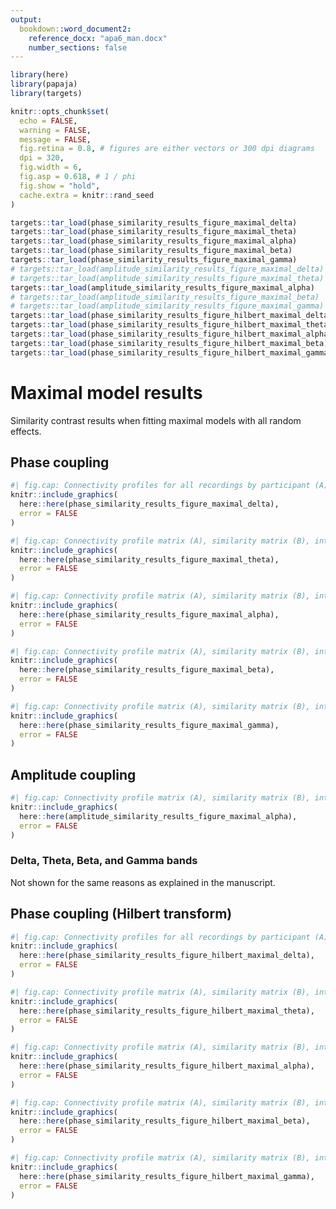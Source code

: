```yaml
---
output:
  bookdown::word_document2:
    reference_docx: "apa6_man.docx"
    number_sections: false
---
```


```r
library(here)
library(papaja)
library(targets)

knitr::opts_chunk$set(
  echo = FALSE,
  warning = FALSE,
  message = FALSE,
  fig.retina = 0.8, # figures are either vectors or 300 dpi diagrams
  dpi = 320,
  fig.width = 6,
  fig.asp = 0.618, # 1 / phi
  fig.show = "hold",
  cache.extra = knitr::rand_seed
)
```

```r
targets::tar_load(phase_similarity_results_figure_maximal_delta)
targets::tar_load(phase_similarity_results_figure_maximal_theta)
targets::tar_load(phase_similarity_results_figure_maximal_alpha)
targets::tar_load(phase_similarity_results_figure_maximal_beta)
targets::tar_load(phase_similarity_results_figure_maximal_gamma)
# targets::tar_load(amplitude_similarity_results_figure_maximal_delta)
# targets::tar_load(amplitude_similarity_results_figure_maximal_theta)
targets::tar_load(amplitude_similarity_results_figure_maximal_alpha)
# targets::tar_load(amplitude_similarity_results_figure_maximal_beta)
# targets::tar_load(amplitude_similarity_results_figure_maximal_gamma)
targets::tar_load(phase_similarity_results_figure_hilbert_maximal_delta)
targets::tar_load(phase_similarity_results_figure_hilbert_maximal_theta)
targets::tar_load(phase_similarity_results_figure_hilbert_maximal_alpha)
targets::tar_load(phase_similarity_results_figure_hilbert_maximal_beta)
targets::tar_load(phase_similarity_results_figure_hilbert_maximal_gamma)
```

# Maximal model results

Similarity contrast results when fitting maximal models with all random effects.

\newpage

## Phase coupling

```r
#| fig.cap: Connectivity profiles for all recordings by participant (A), functional connectome similarities within and between participants (B), group-level contrasts estimating the difference in functional connectome similarity within and between participants at various levels of the session and state predictors (C), and individual-level contrasts estimating the difference in functional connectome similarity within and between participants at various levels of the session and state predictors (D) for phase coupling functional connectome similarities in the delta band.
knitr::include_graphics(
  here::here(phase_similarity_results_figure_maximal_delta),
  error = FALSE
)
```

\newpage

```r
#| fig.cap: Connectivity profile matrix (A), similarity matrix (B), interval plot (C), and ridge plots (D) for phase coupling functional connectome similarities in the theta band.
knitr::include_graphics(
  here::here(phase_similarity_results_figure_maximal_theta),
  error = FALSE
)
```

\newpage

```r
#| fig.cap: Connectivity profile matrix (A), similarity matrix (B), interval plot (C), and ridge plots (D) for phase coupling functional connectome similarities in the alpha band.
knitr::include_graphics(
  here::here(phase_similarity_results_figure_maximal_alpha),
  error = FALSE
)
```

\newpage

```r
#| fig.cap: Connectivity profile matrix (A), similarity matrix (B), interval plot (C), and ridge plots (D) for phase coupling functional connectome similarities in the beta band.
knitr::include_graphics(
  here::here(phase_similarity_results_figure_maximal_beta),
  error = FALSE
)
```

\newpage

```r
#| fig.cap: Connectivity profile matrix (A), similarity matrix (B), interval plot (C), and ridge plots (D) for phase coupling functional connectome similarities in the gamma band.
knitr::include_graphics(
  here::here(phase_similarity_results_figure_maximal_gamma),
  error = FALSE
)
```

\newpage

## Amplitude coupling

```r
#| fig.cap: Connectivity profile matrix (A), similarity matrix (B), interval plot (C), and ridge plots (D) for amplitude coupling functional connectome similarities in the alpha band.
knitr::include_graphics(
  here::here(amplitude_similarity_results_figure_maximal_alpha),
  error = FALSE
)
```

### Delta, Theta, Beta, and Gamma bands

Not shown for the same reasons as explained in the manuscript.

\newpage

## Phase coupling (Hilbert transform)

```r
#| fig.cap: Connectivity profiles for all recordings by participant (A), functional connectome similarities within and between participants (B), group-level contrasts estimating the difference in functional connectome similarity within and between participants at various levels of the session and state predictors (C), and individual-level contrasts estimating the difference in functional connectome similarity within and between participants at various levels of the session and state predictors (D) for phase coupling functional connectome similarities in the delta band.
knitr::include_graphics(
  here::here(phase_similarity_results_figure_hilbert_maximal_delta),
  error = FALSE
)
```

\newpage

```r
#| fig.cap: Connectivity profile matrix (A), similarity matrix (B), interval plot (C), and ridge plots (D) for phase coupling functional connectome similarities in the theta band.
knitr::include_graphics(
  here::here(phase_similarity_results_figure_hilbert_maximal_theta),
  error = FALSE
)
```

\newpage

```r
#| fig.cap: Connectivity profile matrix (A), similarity matrix (B), interval plot (C), and ridge plots (D) for phase coupling functional connectome similarities in the alpha band.
knitr::include_graphics(
  here::here(phase_similarity_results_figure_hilbert_maximal_alpha),
  error = FALSE
)
```

\newpage

```r
#| fig.cap: Connectivity profile matrix (A), similarity matrix (B), interval plot (C), and ridge plots (D) for phase coupling functional connectome similarities in the beta band.
knitr::include_graphics(
  here::here(phase_similarity_results_figure_hilbert_maximal_beta),
  error = FALSE
)
```

\newpage

```r
#| fig.cap: Connectivity profile matrix (A), similarity matrix (B), interval plot (C), and ridge plots (D) for phase coupling functional connectome similarities in the gamma band.
knitr::include_graphics(
  here::here(phase_similarity_results_figure_hilbert_maximal_gamma),
  error = FALSE
)
```

